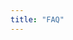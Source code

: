 ```yaml
---
title: "FAQ"
---
```



<!-- 
#### Projects

- Is there a project component in the course?
    - Yes and No. We will have a project-like question in each of your assignments. This will be a more "structured" project in that sense and all students would have the same question. However, there is no separate project component in the course. We feel this will help you get a better understanding of the concepts covered in the course, and the added structure will help you get started with the project.

- Can you give an example of the project question?
    - Sure. We will build an activity classifier: walking, running, etc. Initially, we use publicly available datasets to build the classifier. We will then help you with collecting your data using your smartphone and build a classifier using your data. Those who want to go beyond the learning objectives, can deploy the classifier on your smartphone.

---

#### Prerequisites

- What are the course prerequisites?
    - The course has no "formal" prerequisites like all courses at IITGn. However, it is assumed that you have a basic understanding of: 
        - programming (Python), and data structures (ES242 equivalent)
        - probability and statistics 
        - linear algebra 
        - calculus 
- What is the prerequisite exam?
    - This is an exam that we have designed to ensure that you have the necessary background to take the course.
- How can I prepare for the prerequisite exam?
    - Your UG course material should be sufficient to prepare for the exam.
    - You may additionally refer to the "prerequisite" reading section on the [course homepage](./index.html).
- What happens if I do not clear the prerequisite exam?
    - You will not be allowed to take the course.
- What do you mean by "clear" the exam?
    - Like all courses at IITGn, the instructor will decide the cut-off for the exam. You will have to score above the cut-off to clear the exam. No cut-off will be revealed to the students apriori.

---

#### Laptop policy

- Can I use my laptop in the class?
    - No. You are not allowed to use your laptop in the class for any reason.

#### Quizzes

- What happens if I miss a quiz due to any reason?
    - The quiz will be marked as 0.
    - The provision of best 3 out of 4 quizzes is designed keeping in mind such scenarios.
- Will the quizzes and end-semester exam be open book? Will I be allowed to carry notes?
    - No, the exams and quizzes will be closed book. You are not permitted to carry notes.
- How soon can I expect to receive my answer sheets back?
    - You should expect to receive answer sheets back in 4-5 working days.
- Is there an end-semester exam or mid-semester exam?
    - 2 out of the 4 quizzes will be held in the mid-semester and end-semester slots. The remaining two quizzes will be held during the semester.
- Will the quizzes be MCQs or subjective?
    - The quizzes may contain both the MCQs and subjective questions.
---

#### Assignments
- What happens if I miss an assignment due to any reason?
    - There will no extensions for assignments.
- I have a doubt in the assignment. Whom should I write to?
    - Ask on the slack #assignments channel. If you don't get a response within 2 days, write to the course instructor.
- I do not know Python. Can I code assignments in some other language?
    - Unfortunately, no. You have to stick to Python.
- How will you evaluate the assignment?
    - The assignments would be followed by a viva. The TAs would first check the code and compare against the submission. Any change from the submitted code is not allowed and any instance of the same would culminate in a warning. The TAs would run the code and ask a few questions. About 75% of these questions would be based on the assignment in question and about 25% would be based on the theory behind the concepts covered in the assignment. 
    - The grade breakup would be: i) code runs correctly and solves the problem [50% marks]; ii) questions based on the assignment and student understanding of code [25% marks]; iii) code quality [12.5% marks]; iv) questions based on the theory behind the concepts covered in the assignments [12.5% marks]
- Is the assignment individual or group?
    - The assignment is group. In case of group, all team members get the same grade for the assignment.

---

#### Attendance

- Attendance policy
    - Attendance is mentioned in the grading policy clearly.  

---

#### Audit policy

You are free to attend the lectures. However, given the limited number of TAs and the large number of students, we will not be able to grade your submissions. You can not formally contribute to any team in their assignments. 

---

#### Computational resources

Typically, we have been kindly provided with Google Cloud credits. We will update this section once we have the credits. Once you get these credits, you can use them for your assignments. They are more than sufficient for the assignments. 



 -->